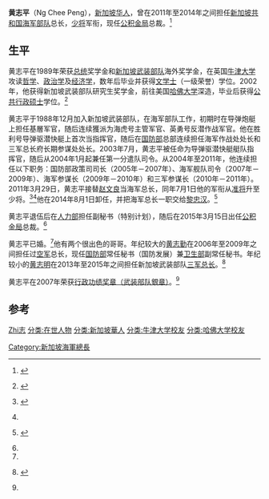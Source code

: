 {{Infobox military person
|name = 黄志平
|born =
|image = [[File:Ng_Chee_Peng.jpg|180px]]
|caption = 黄志平少將，攝於2012年。
|placeofbirth = [[新加坡|新加坡]]
|allegiance = [[新加坡|新加坡]]
|branch = [[新加坡共和国武装部队|新加坡共和国武装部队]]
|serviceyears = 1988年－2014年
|rank = [[少将|少将]]
|commands =
* 胜利号指挥官
* 导弹驱潜快艇艇队指挥官
* 海军作战处处长
* 三军总长府长期参谋处处长
* 第一分遣队司令
* 国防部政策司司长（2005年－2007年）
* 海军舰队司令（2007年－2009年）
* 海军参谋长（2009年－2010年）
* 三军参谋长（2010年－2011年）
* 海军总长（2011年－2014年）
|awards =
|spouse = Valerie Low
|relations = 
|laterwork =
|signature =
}}
'''黄志平'''（Ng Chee Peng），[[新加坡华人|新加坡华人]]，曾在2011年至2014年之间担任[[新加坡共和国海军部队|新加坡共和国海军部队]]总长，[[少将|少将]]军衔，现任[[新加坡中央公积金|公积金局]]总裁。<ref name="Ng Chee Peng appointed new chief executive officer of CPF board">{{en icon}} {{cite web|title=黄志平将出任公积金局总裁|url=http://business.asiaone.com/news/ng-chee-peng-appointed-new-chief-executive-officer-cpf-board|website=AsiaOne商报|publisher=新加坡报业控股|accessdate=2015年8月19日|date=2015年1月30日|archive-url=https://web.archive.org/web/20150813182603/http://business.asiaone.com/news/ng-chee-peng-appointed-new-chief-executive-officer-cpf-board|archive-date=2015年8月13日|dead-url=yes}}</ref>

==生平==
黄志平在1989年荣获[[新加坡总统|总统]]奖学金和[[新加坡共和国武装部队|新加坡武装部队]]海外奖学金，在英国[[牛津大学|牛津大学]]攻读[[哲学|哲学]]、[[政治学|政治学]]及[[经济学|经济学]]，数年后毕业并获得[[文学士|文学士]]（一级荣誉）学位。2002年，他获得新加坡武装部队研究生奖学金，前往美国[[哈佛大学|哈佛大学]]深造，毕业后获得[[公共行政硕士|公共行政硕士]]学位。<ref name="SAF Leadership">{{en icon}} {{cite web|title=新加坡武装部队领导人|url=http://www.mindef.gov.sg/imindef/about_us/biographies/saf_leadership.html#tab-3|publisher=新加坡国防部|accessdate=2013年11月15日|archive-date=2015年10月8日|archive-url=https://web.archive.org/web/20151008073802/http://www.mindef.gov.sg/imindef/about_us/biographies/saf_leadership.html#tab-3|dead-url=no}}</ref>

黄志平于1988年12月加入新加坡武装部队，在海军部队工作，初期时在导弹炮艇上担任基層军官，随后连续獲派为海虎号主管军官、英勇号反潜作战军官。他在胜利号导弹驱潜快艇上首次当指挥官，随后在[[新加坡国防部|国防部]]总部连续担任海军作战处处长和三军总长府长期参谋处处长。2003年7月，黄志平被任命为导弹驱潜快艇艇队指挥官，随后从2004年1月起兼任第一分遣队司令。从2004年至2011年，他连续担任以下职务：国防部政策司司长（2005年－2007年）、海军舰队司令（2007年－2009年）、海军参谋长（2009年－2010年）和三军参谋长（2010年－2011年）。2011年3月29日，黄志平接替[[赵文良|赵文良]]当海军总长，同年7月1日他的军衔从[[准将|准将]]升至少将。<ref>{{en icon}} {{cite web|title=新海军总长3月上任|url=http://www.mindef.gov.sg/imindef/press_room/official_releases/nr/2011/feb/22feb11_nr.print.img.html|publisher=新加坡国防部|accessdate=2013年11月15日|date=2011年2月22日}}</ref><ref name="SAF Leadership" />他在2014年8月1日卸任，并把海军总长一职交给[[黎忠汉|黎忠汉]]。<ref>{{en icon}} {{cite web|author=Loke, Kok Fai|title=新加坡海军欢迎新总长|url=http://www.channelnewsasia.com/news/singapore/singapore-navy-welcomes/1292636.html|publisher=亚洲新闻台|accessdate=2014年8月3日|date=2014年8月1日|deadurl=yes|archiveurl=https://web.archive.org/web/20140808044321/http://www.channelnewsasia.com/news/singapore/singapore-navy-welcomes/1292636.html|archivedate=2014年8月8日}}</ref>

黄志平退伍后在[[新加坡人力部|人力部]]担任副秘书（特别计划），随后在2015年3月15日出任[[新加坡中央公积金|公积金局]]总裁。<ref name="Ng Chee Peng appointed new chief executive officer of CPF board" />

黄志平已婚。<ref name="SAF Leadership" />他有两个很出色的哥哥。年纪较大的[[黄志勤|黄志勤]]在2006年至2009年之间担任过[[新加坡共和国空军部队|空军]]总长，现任[[新加坡国防部|国防部]]常任秘书（国防发展）兼[[新加坡卫生部|卫生部]]副常任秘书。年纪较小的[[黄志明_(新加坡)|黄志明]]在2013年至2015年之间担任新加坡武装部队[[三军总长|三军总长]]。<ref>{{en icon}} {{cite web|author=Jermyn Chow|title=弟弟接替哥哥当空军总长|url=http://news.asiaone.com/News/AsiaOne+News/Singapore/Story/A1Story20091017-174176.html|publisher=AsiaOne News|accessdate=2013年11月15日|date=2009年10月17日|deadurl=yes|archiveurl=https://web.archive.org/web/20131203015022/http://news.asiaone.com/News/AsiaOne+News/Singapore/Story/A1Story20091017-174176.html|archivedate=2013年12月3日}}</ref>

黄志平在2007年荣获[[新加坡武装部队荣誉制度|行政功绩奖章（武装部队銀章）]]。<ref name="SAF Leadership" />

==参考==
{{reflist}}

{{start box}}
{{s-off}}
{{s-before|[[赵文良|赵文良]]少将}}
{{s-title|[[新加坡共和国海军部队|新加坡共和国海军部队]]总长|2011年3月29日－2014年8月1日}}
{{s-after|[[黎忠汉|黎忠汉]]少将}}
{{end box}}

{{DEFAULTSORT:Huang黄志平}}
[[分类:黄姓|Zhi志]]
[[分类:在世人物|分类:在世人物]]
[[Category:新加坡海軍總長|Category:新加坡海軍總長]]
[[分类:新加坡華人|分类:新加坡華人]]
[[分类:牛津大学校友|分类:牛津大学校友]]
[[分类:哈佛大学校友|分类:哈佛大学校友]]